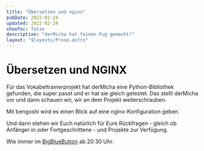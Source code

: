 ```yaml
---
title: "Übersetzen und nginx"
pubDate: 2022-02-24
updated: 2022-02-24
showToc: false
description: "derMicha hat feinen Fug gemacht!"
layout: "$layouts/Prose.astro"
---
```




# Übersetzen und NGINX

Für das Vokabeltrainerprojekt hat derMicha eine Python-Bibliothek gefunden, die super passt und er hat sie gleich
getestet. Das stellt derMicha vor und dann schauen wir, wir an dem Projekt weiterschrauben.

Mit bengoshi wird es einen Blick auf eine nginx-Konfiguration geben.

Und dann stehen wir Euch natürlich für Eure Rückfragen - gleich ob Anfänger:in oder Fortgeschrittene - und Projekte zur
Verfügung.

Wie immer im [BigBlueButton](https://bbb.cyber4edu.org/b/der-0rc-8x7-4re) ab 20:30 Uhr.

